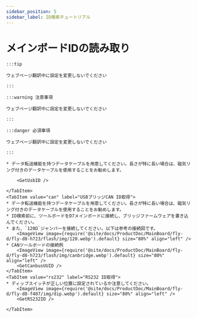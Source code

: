 ```yaml
---
sidebar_position: 5
sidebar_label: ID検索チュートリアル
---
```










# メインボードIDの読み取り

    :::tip

    ウェブページ翻訳中に設定を変更しないでください

    :::

    :::warning 注意事項

    ウェブページ翻訳中に設定を変更しないでください

    :::

    :::danger 必須事項

    ウェブページ翻訳中に設定を変更しないでください

    :::

<Tabs>
    <TabItem value="usb" label="USB ID取得" default>
        
    * データ転送機能を持つデータケーブルを用意してください。長さが特に長い場合は、磁気リング付きのデータケーブルを使用することをお勧めします。
    
        <GetUsbID />
        
    </TabItem>
    <TabItem value="can" label="USBブリッジCAN ID取得">
    * データ転送機能を持つデータケーブルを用意してください。長さが特に長い場合は、磁気リング付きのデータケーブルを使用することをお勧めします。
    * ID検索前に、ツールボードをD7メインボードに接続し、ブリッジファームウェアを書き込んでください。
    * また、`120Ω`ジャンパーを接続してください。以下は参考の接続図です。
        <ImageView image={require('@site/docs/ProductDoc/MainBoard/fly-d/fly-d8-h723/flash/img/120.webp').default} size="80%" align="left" />
    * CANツールボードの接続例
        <ImageView image={require('@site/docs/ProductDoc/MainBoard/fly-d/fly-d8-h723/flash/img/canbridge.webp').default} size="80%" align="left" />   
        <GetCanbusUUID />
    </TabItem>
    <TabItem value="rs232" label="RS232 ID取得">
    * ディップスイッチが正しい位置に設定されているか注意してください。
        <ImageView image={require('@site/docs/ProductDoc/MainBoard/fly-d/fly-d8-f407/img/dip.webp').default} size="80%" align="left" />              
        <GetRS232ID />

    </TabItem>
</Tabs>